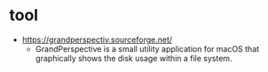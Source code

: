 # tool

- https://grandperspectiv.sourceforge.net/
  - GrandPerspective is a small utility application for macOS that graphically shows the disk usage within a file system.
